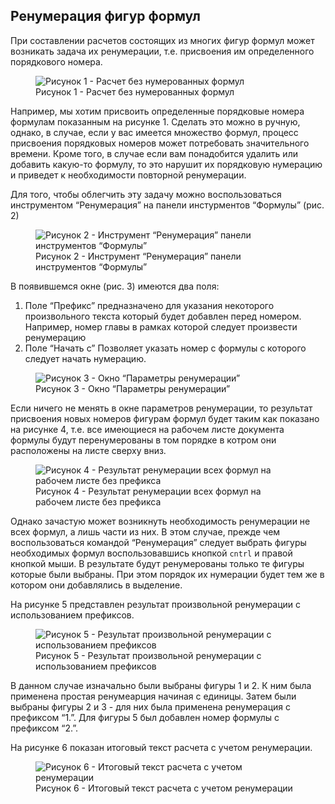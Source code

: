 ## Ренумерация фигур формул

При составлении расчетов состоящих из многих фигур формул может возникать задача их ренумерации, т.е. присвоения им определенного порядкового номера.

![Рисунок 1 - Расчет без нумерованных формул](src/1.jpg)

Например, мы хотим присвоить определенные порядковые номера формулам показанным на рисунке 1. Сделать это можно в ручную, однако, в случае, если у вас имеется множество формул, процесс присвоения порядковых номеров может потребовать значительного времени. Кроме того, в случае если вам понадобится удалить или добавить какую-то формулу, то это нарушит их порядковую нумерацию и приведет к необходимости повторной ренумерации.

Для того, чтобы облегчить эту задачу можно воспользоваться инструментом "Ренумерация" на панели инстурментов "Формулы" (рис. 2)

![Рисунок 2 - Инструмент "Ренумерация" панели инструментов "Формулы"](src/2.jpg)

В появившемся окне (рис. 3) имеются два поля:

1. Поле "Префикс" предназначено для указания некоторого произвольного текста который будет добавлен перед номером. Например, номер главы в рамках которой следует произвести ренумерацию
2. Поле "Начать с" Позволяет указать номер с формулы с которого следует начать нумерацию.

![Рисунок 3 - Окно "Параметры ренумерации"](src/3.jpg)    

Если ничего не менять в окне параметров ренумерации, то результат присвоения новых номеров фигурам формул будет таким как показано на рисунке 4, т.е. все имеющиеся на рабочем листе документа формулы будут перенумерованы в том порядке в котром они расположены на листе сверху вниз.

![Рисунок 4 - Результат ренумерации всех формул на рабочем листе без префикса](src/4.jpg)

Однако зачастую может возникнуть необходимость ренумерации не всех формул, а лишь части из них. В этом случае, прежде чем воспользоваться командой "Ренумерация" следует выбрать фигуры необходимых формул воспользовавшись кнопкой `cntrl` и правой кнопкой мыши. В результате будут ренумерованы только те фигуры которые были выбраны. При этом порядок их нумерации будет тем же в котором они добавлялись в выделение.

На рисунке 5 представлен результат произвольной ренумерации с использованием префиксов.

![Рисунок 5 - Результат произвольной ренумерации с использованием префиксов](src/5.jpg)

В данном случае изначально были выбраны фигуры 1 и 2. К ним была применена простая ренумеарция начиная с единицы. Затем были выбраны фигуры 2 и 3 - для них была применена ренумерация с префиксом "1.". Для фигуры 5 был добавлен номер формулы с префиксом "2.".

На рисунке 6 показан итоговый текст расчета с учетом ренумерации. 

![Рисунок 6 - Итоговый текст расчета с учетом ренумерации](src/6.jpg)